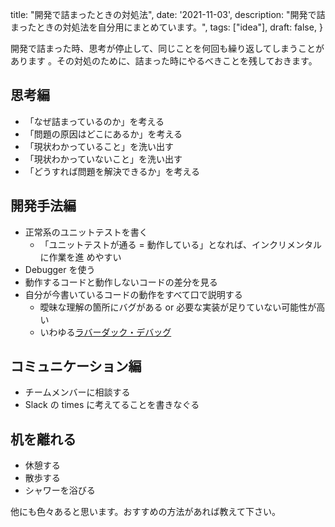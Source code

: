   title: "開発で詰まったときの対処法",
  date: '2021-11-03',
  description: "開発で詰まったときの対処法を自分用にまとめています。",
  tags: ["idea"],
  draft: false,
}

開発で詰まった時、思考が停止して、同じことを何回も繰り返してしまうことがあります
。その対処のために、詰まった時にやるべきことを残しておきます。

## 思考編

- 「なぜ詰まっているのか」を考える
- 「問題の原因はどこにあるか」を考える
- 「現状わかっていること」を洗い出す
- 「現状わかっていないこと」を洗い出す
- 「どうすれば問題を解決できるか」を考える

## 開発手法編

- 正常系のユニットテストを書く
  - 「ユニットテストが通る = 動作している」となれば、インクリメンタルに作業を進
    めやすい
- Debugger を使う
- 動作するコードと動作しないコードの差分を見る
- 自分が今書いているコードの動作をすべて口で説明する
  - 曖昧な理解の箇所にバグがある or 必要な実装が足りていない可能性が高い
  - いわゆる[ラバーダック・デバッグ](https://ja.wikipedia.org/wiki/%E3%83%A9%E3%83%90%E3%83%BC%E3%83%80%E3%83%83%E3%82%AF%E3%83%BB%E3%83%87%E3%83%90%E3%83%83%E3%82%B0)

## コミュニケーション編

- チームメンバーに相談する
- Slack の times に考えてることを書きなぐる

## 机を離れる

- 休憩する
- 散歩する
- シャワーを浴びる

他にも色々あると思います。おすすめの方法があれば教えて下さい。
